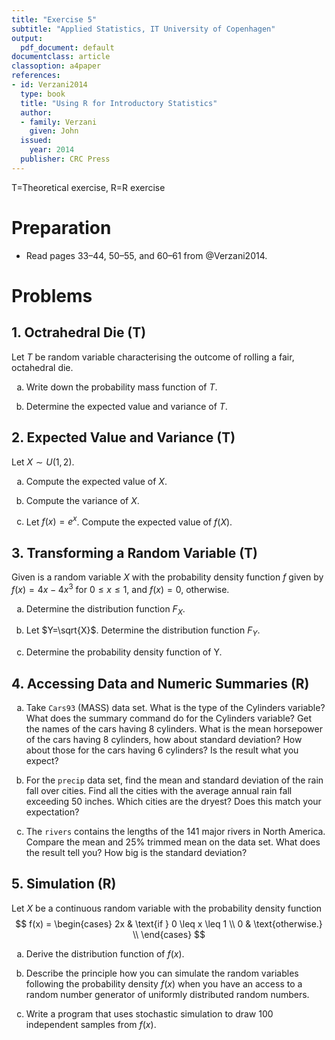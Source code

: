 ---
title: "Exercise 5"
subtitle: "Applied Statistics, IT University of Copenhagen"
output:
  pdf_document: default
documentclass: article
classoption: a4paper
references:
- id: Verzani2014
  type: book
  title: "Using R for Introductory Statistics"
  author:
  - family: Verzani
    given: John
  issued:
    year: 2014
  publisher: CRC Press
---

T=Theoretical exercise, R=R exercise

# Preparation

* Read pages 33--44, 50--55, and 60--61 from @Verzani2014.

# Problems

## 1. Octrahedral Die (T)

Let $T$ be random variable characterising the outcome of rolling a fair, octahedral die. 

(a) Write down the probability mass function of $T$.

(b) Determine the expected value and variance of $T$.

## 2. Expected Value and Variance (T)

Let $X \sim U(1,2)$.

(a) Compute the expected value of $X$.

(b) Compute the variance of $X$.

(c) Let $f(x)=e^x$. Compute the expected value of $f(X)$.


## 3. Transforming a Random Variable (T)

Given is a random variable $X$ with the probability density function $f$ given by $f(x)=4x-4x^3$ for $0 \leq x \leq 1$, and $f(x)=0$, otherwise. 

(a) Determine the distribution function $F_X$.

(b) Let $Y=\sqrt{X}$. Determine the distribution function $F_Y$.

(c) Determine the probability density function of Y. 

## 4. Accessing Data and Numeric Summaries (R)

(a) Take ```Cars93``` (MASS) data set. What is the type of the Cylinders variable? What does the summary command do for the Cylinders variable? Get the names of the cars having 8 cylinders. What is the mean horsepower of the cars having 8 cylinders, how about standard deviation? How about those for the cars having 6 cylinders? Is the result what you expect?

(b) For the ```precip``` data set, find the mean and standard deviation of the rain fall over cities. Find all the cities with the average annual rain fall exceeding 50 inches. Which cities are the dryest? Does this match your expectation?

(c) The ```rivers``` contains the lengths of the 141 major rivers in North America. Compare the mean and 25% trimmed mean on the data set. What does the result tell you? How big is the standard deviation?


## 5. Simulation (R) 

Let $X$ be a continuous random variable with the probability density function
$$
f(x) = \begin{cases}
2x & \text{if } 0 \leq x \leq 1 \\
0 & \text{otherwise.} \\
\end{cases}
$$

a) Derive the distribution function of $f(x)$. 

b) Describe the principle how you can simulate the random variables following the probability density $f(x)$ when you have an access to a random number generator of uniformly distributed random numbers. 
 
c) Write a program that uses stochastic simulation to draw 100 independent samples from $f(x)$.
